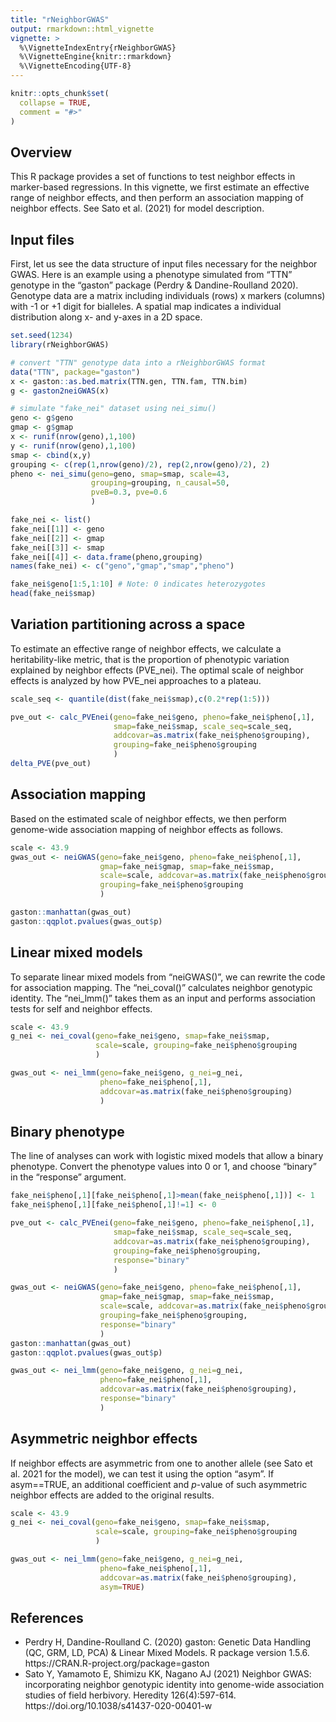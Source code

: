 ```yaml
---
title: "rNeighborGWAS"
output: rmarkdown::html_vignette
vignette: >
  %\VignetteIndexEntry{rNeighborGWAS}
  %\VignetteEngine{knitr::rmarkdown}
  %\VignetteEncoding{UTF-8}
---
```


```r
knitr::opts_chunk$set(
  collapse = TRUE,
  comment = "#>"
)
```

## Overview
<p>This R package provides a set of functions to test neighbor effects in marker-based regressions. In this vignette, we first estimate an effective range of neighbor effects, and then perform an association mapping of neighbor effects. See Sato et al. (2021) for model description.</p>

## Input files
<p>First, let us see the data structure of input files necessary for the neighbor GWAS. Here is an example using a phenotype simulated from "TTN" genotype in the "gaston" package (Perdry & Dandine-Roulland 2020). Genotype data are a matrix including individuals (rows) x markers (columns) with -1 or +1 digit for bialleles. A spatial map indicates a individual distribution along x- and y-axes in a 2D space.</p>
```r
set.seed(1234)
library(rNeighborGWAS)

# convert "TTN" genotype data into a rNeighborGWAS format
data("TTN", package="gaston")
x <- gaston::as.bed.matrix(TTN.gen, TTN.fam, TTN.bim)
g <- gaston2neiGWAS(x)

# simulate "fake_nei" dataset using nei_simu()
geno <- g$geno
gmap <- g$gmap
x <- runif(nrow(geno),1,100)
y <- runif(nrow(geno),1,100)
smap <- cbind(x,y)
grouping <- c(rep(1,nrow(geno)/2), rep(2,nrow(geno)/2), 2)
pheno <- nei_simu(geno=geno, smap=smap, scale=43,
                  grouping=grouping, n_causal=50,
                  pveB=0.3, pve=0.6
                  )

fake_nei <- list()
fake_nei[[1]] <- geno
fake_nei[[2]] <- gmap
fake_nei[[3]] <- smap
fake_nei[[4]] <- data.frame(pheno,grouping)
names(fake_nei) <- c("geno","gmap","smap","pheno")

fake_nei$geno[1:5,1:10] # Note: 0 indicates heterozygotes
head(fake_nei$smap)
```

## Variation partitioning across a space
<p>To estimate an effective range of neighbor effects, we calculate a heritability-like metric, that is the proportion of phenotypic variation explained by neighbor effects (PVE_nei). The optimal scale of neighbor effects is analyzed by how PVE_nei approaches to a plateau.</p>
```r
scale_seq <- quantile(dist(fake_nei$smap),c(0.2*rep(1:5)))

pve_out <- calc_PVEnei(geno=fake_nei$geno, pheno=fake_nei$pheno[,1],
                       smap=fake_nei$smap, scale_seq=scale_seq,
                       addcovar=as.matrix(fake_nei$pheno$grouping),
                       grouping=fake_nei$pheno$grouping
                       )
delta_PVE(pve_out)
```

## Association mapping
<p>Based on the estimated scale of neighbor effects, we then perform genome-wide association mapping of neighbor effects as follows.</p>
```r
scale <- 43.9
gwas_out <- neiGWAS(geno=fake_nei$geno, pheno=fake_nei$pheno[,1],
                    gmap=fake_nei$gmap, smap=fake_nei$smap,
                    scale=scale, addcovar=as.matrix(fake_nei$pheno$grouping),
                    grouping=fake_nei$pheno$grouping
                    )

gaston::manhattan(gwas_out)
gaston::qqplot.pvalues(gwas_out$p)
```

## Linear mixed models
<p>To separate linear mixed models from "neiGWAS()", we can rewrite the code for association mapping. The "nei_coval()" calculates neighbor genotypic identity. The "nei_lmm()" takes them as an input and performs association tests for self and neighbor effects.</p>
```r
scale <- 43.9
g_nei <- nei_coval(geno=fake_nei$geno, smap=fake_nei$smap,
                   scale=scale, grouping=fake_nei$pheno$grouping
                   )

gwas_out <- nei_lmm(geno=fake_nei$geno, g_nei=g_nei,
                    pheno=fake_nei$pheno[,1],
                    addcovar=as.matrix(fake_nei$pheno$grouping)
                    )
```

## Binary phenotype
<p>The line of analyses can work with logistic mixed models that allow a binary phenotype. Convert the phenotype values into 0 or 1, and choose "binary" in the "response" argument.</p>
```r
fake_nei$pheno[,1][fake_nei$pheno[,1]>mean(fake_nei$pheno[,1])] <- 1
fake_nei$pheno[,1][fake_nei$pheno[,1]!=1] <- 0

pve_out <- calc_PVEnei(geno=fake_nei$geno, pheno=fake_nei$pheno[,1],
                       smap=fake_nei$smap, scale_seq=scale_seq,
                       addcovar=as.matrix(fake_nei$pheno$grouping),
                       grouping=fake_nei$pheno$grouping,
                       response="binary"
                       )

gwas_out <- neiGWAS(geno=fake_nei$geno, pheno=fake_nei$pheno[,1],
                    gmap=fake_nei$gmap, smap=fake_nei$smap,
                    scale=scale, addcovar=as.matrix(fake_nei$pheno$grouping),
                    grouping=fake_nei$pheno$grouping,
                    response="binary"
                    )
gaston::manhattan(gwas_out)
gaston::qqplot.pvalues(gwas_out$p)

gwas_out <- nei_lmm(geno=fake_nei$geno, g_nei=g_nei,
                    pheno=fake_nei$pheno[,1],
                    addcovar=as.matrix(fake_nei$pheno$grouping),
                    response="binary"
                    )
```

## Asymmetric neighbor effects
<p>If neighbor effects are asymmetric from one to another allele (see Sato et al. 2021 for the model), we can test it using the option "asym". If asym==TRUE, an additional coefficient and $p$-value of such asymmetric neighbor effects are added to the original results.</p>
```r
scale <- 43.9
g_nei <- nei_coval(geno=fake_nei$geno, smap=fake_nei$smap,
                   scale=scale, grouping=fake_nei$pheno$grouping
                   )

gwas_out <- nei_lmm(geno=fake_nei$geno, g_nei=g_nei,
                    pheno=fake_nei$pheno[,1],
                    addcovar=as.matrix(fake_nei$pheno$grouping),
                    asym=TRUE)
```


## References
- Perdry H, Dandine-Roulland C. (2020) gaston: Genetic Data Handling (QC, GRM, LD, PCA) & Linear Mixed Models. R package version 1.5.6. https://CRAN.R-project.org/package=gaston  
- Sato Y, Yamamoto E, Shimizu KK, Nagano AJ (2021) Neighbor GWAS: incorporating neighbor genotypic identity into genome-wide association studies of field herbivory. Heredity 126(4):597-614. https://doi.org/10.1038/s41437-020-00401-w

